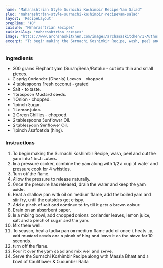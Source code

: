 ---
name: "Maharashtrian Style Surnachi Koshimbir Recipe-Yam Salad"
slug: "maharashtrian-style-surnachi-koshimbir-recipeyam-salad"
layout: 'RecipeLayout'
prepTime: "40"
cuisine: "Maharashtrian Recipes"
cuisineSlug: "maharashtrian-recipes"
image: "https://www.archanaskitchen.com/images/archanaskitchen/1-Author/sibyl_sunitha/Maharashtrian_Style_Surnachi_Koshimbir_Recipe_Yam_Salad.jpg"
excerpt: "To begin making the Surnachi Koshimbir Recipe, wash, peel and cut the yam into 1 inch cubes"
---

### Ingredients

- 300 grams Elephant yam (Suran/Senai/Ratalu) - cut into thin and small pieces.
- 2 sprig Coriander (Dhania) Leaves - chopped.
- 4 tablespoons Fresh coconut - grated.
- Salt - to taste.
- 1 teaspoon Mustard seeds.
- 1 Onion - chopped.
- 1 pinch Sugar.
- 1 Lemon juice.
- 2 Green Chillies - chopped.
- 2 tablespoons Sunflower Oil.
- 2 tablespoon Sunflower Oil.
- 1 pinch Asafoetida (hing).

### Instructions

1. To begin making the Surnachi Koshimbir Recipe, wash, peel and cut the yam into 1 inch cubes.
1. In a pressure cooker, combine the yam along with 1/2 a cup of water and pressure cook for 4 whistles.
1. Turn off the flame.
1. Allow the pressure to release naturally.
1. Once the pressure has released, drain the water and keep the yam aside.
1. Heat a shallow pan with oil on medium flame, add the boiled yam and stir fry, until the outsides get crispy.
1. Add a pinch of salt and continue to fry till it gets a brown colour.
1. Drain on an absorbent paper.
1. In a  mixing bowl, add chopped onions, coriander leaves, lemon juice, salt and a pinch of sugar and the yam.
1. Mix them well.
1. To season, heat a tadka pan on medium flame add oil once it heats up, add mustard seeds and a pinch of hing and leave it on the stove for 10 seconds.
1. turn off the flame.
1.  Pour it over the yam salad and mix well and serve.
1. Serve the Surnachi Koshimbir Recipe along with Masala Bhaat and a bowl of Cauliflower & Cucumber Raita.
